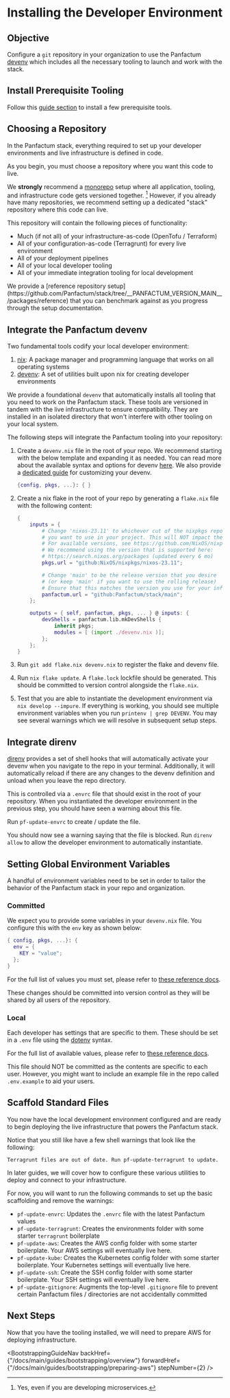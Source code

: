 

# Installing the Developer Environment

## Objective

Configure a `git` repository in your organization to use the Panfactum [devenv](https://devenv.sh/)
which includes all the necessary tooling to launch and work with the stack.

## Install Prerequisite Tooling

Follow this [guide section](/docs/main/guides/getting-started/install-tooling) to install a few prerequisite tools.

## Choosing a Repository

In the Panfactum stack, everything required to set up your developer environments and live infrastructure
is defined in code.

As you begin, you must choose a repository where you want this code to live.

We **strongly** recommend a [monorepo](https://en.wikipedia.org/wiki/Monorepo) setup where all application, tooling,
and infrastructure code gets versioned together. [^1] However, if you already have many repositories, we recommend
setting up a dedicated "stack" repository where this code can live.

[^1]: Yes, even if you are developing microservices.

This repository will contain the following pieces of functionality:

* Much (if not all) of your infrastructure-as-code (OpenTofu / Terraform)
* All of your configuration-as-code (Terragrunt) for every live environment
* All of your deployment pipelines
* All of your local developer tooling
* All of your immediate integration tooling for local development

<MarkdownAlert severity="info">
  We provide a [reference repository setup](https://github.com/Panfactum/stack/tree/__PANFACTUM_VERSION_MAIN__/packages/reference) that you can benchmark against as you progress through the setup documentation.
</MarkdownAlert>

## Integrate the Panfactum devenv

Two fundamental tools codify your local developer environment:

1. [nix](https://nix.dev/index.html): A package manager and programming language that works on all operating systems
2. [devenv](https://devenv.sh/): A set of utilities built upon nix for creating developer environments

We provide a foundational `devenv` that automatically installs all tooling that you need to work on
the Panfactum stack. These tools are versioned in tandem with the live infrastructure to ensure compatibility. They are installed in
an isolated directory that won't interfere with other tooling on your local system.

The following steps will integrate the Panfactum tooling into your repository:

1. Create a `devenv.nix` file in the root of your repo. We recommend starting with the below template and expanding it
   as needed. You can read more about the available syntax and options for devenv [here](https://devenv.sh/basics/). We also
   provide a [dedicated guide](/docs/main/guides/developer-environment/customizing) for customizing your devenv.

   ```nix
   {config, pkgs, ...}: { }
   ```

2. Create a nix flake in the root of your repo by generating a `flake.nix` file
   with the following content:

   ```nix
   {
       inputs = {
           # Change 'nixos-23.11' to whichever cut of the nixpkgs repository
           # you want to use in your project. This will NOT impact the Panfactum stack at all.
           # For available versions, see https://github.com/NixOS/nixpkgs
           # We recommend using the version that is supported here:
           # https://search.nixos.org/packages (updated every 6 mo)
           pkgs.url = "github:NixOS/nixpkgs/nixos-23.11";

           # Change 'main' to be the release version that you desire
           # (or keep 'main' if you want to use the rolling release)
           # Ensure that this matches the version you use for your infrastructure modules
           panfactum.url = "github:Panfactum/stack/main";
       };

       outputs = { self, panfactum, pkgs, ... } @ inputs: {
           devShells = panfactum.lib.mkDevShells {
               inherit pkgs;
               modules = [ (import ./devenv.nix )];
           };
       };
   }
   ```

3. Run `git add flake.nix devenv.nix` to register the flake and devenv file.

4. Run `nix flake update`. A `flake.lock` lockfile should be generated. This should be committed to version control
   alongside the `flake.nix`.

5. Test that you are able to instantiate the development environment via `nix develop --impure`. If everything is working,
   you should see multiple environment variables when you run `printenv | grep DEVENV`. You may see several warnings which we will resolve in subsequent setup steps.

## Integrate direnv

[direnv](https://direnv.net/) provides a set of shell hooks that will automatically activate your devenv
when you navigate to the repo in your terminal. Additionally, it will automatically reload if there are any changes to the devenv
definition and unload when you leave the repo directory.

This is controlled via a `.envrc` file that should exist in the root of your repository. When you instantiated
the developer environment in the previous step, you should have seen a warning about this file.

Run `pf-update-envrc` to create / update the file.

You should now see a warning saying that the file is blocked. Run `direnv allow` to allow the developer environment
to automatically instantiate.

## Setting Global Environment Variables

A handful of environment variables need to be set in order to tailor the behavior
of the Panfactum stack in your repo and organization.

### Committed

We expect you to provide some variables in your `devenv.nix` file. You configure this with the `env` key as shown below:

```nix
{ config, pkgs, ...}: {
  env = {
    KEY = "value";
  };
}
```

For the full list of values you must set, please refer to [these reference docs](/docs/main/reference/configuration/repo-variables).

These changes should be committed into version control as they will be shared by all users of the repository.

### Local

Each developer has settings that are specific to them. These should be set in a `.env` file using the [dotenv](https://www.dotenv.org/docs/)
syntax.

For the full list of available values, please refer to [these reference docs](/docs/main/reference/configuration/dotenv).

This file should NOT be committed as the contents are specific to each user. However, you might want to include an example
file in the repo called `.env.example` to aid your users.

## Scaffold Standard Files

You now have the local development environment configured and are ready to begin deploying the live infrastructure
that powers the Panfactum stack.

Notice that you still like have a few shell warnings that look like the following:

`Terragrunt files are out of date. Run pf-update-terragrunt to update.`

In later guides, we will cover how to configure these various utilities to deploy and connect to your infrastructure.

For now, you will want to run the following commands to set up the basic scaffolding and remove the warnings:

* `pf-update-envrc`: Updates the `.envrc` file with the latest Panfactum values
* `pf-update-terragrunt`: Creates the environments folder with some starter `terragrunt` boilerplate
* `pf-update-aws`: Creates the AWS config folder with some starter boilerplate. Your AWS settings will eventually live here.
* `pf-update-kube`: Creates the Kubernetes config folder with some starter boilerplate. Your Kubernetes settings will eventually live here.
* `pf-update-ssh`: Create the SSH config folder with some starter boilerplate. Your SSH settings will eventually live here.
* `pf-update-gitignore`: Augments the top-level `.gitignore` file to prevent certain Panfactum files / directories are not accidentally committed

## Next Steps

Now that you have the tooling installed, we will need to prepare AWS for deploying infrastructure.

<BootstrappingGuideNav backHref={"/docs/main/guides/bootstrapping/overview"} forwardHref={"/docs/main/guides/bootstrapping/preparing-aws"} stepNumber={2} />
